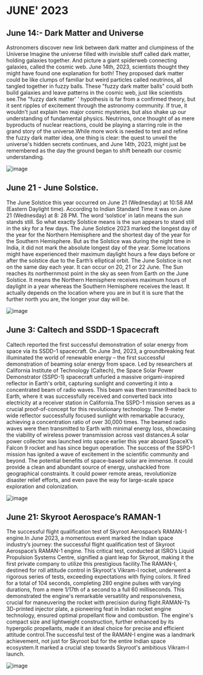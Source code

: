 # JUNE' 2023

## June 14:-  Dark Matter and Universe
Astronomers discover new link between dark matter and clumpiness of the Universe Imagine the universe filled with invisible stuff called dark matter, holding galaxies together. And picture a giant spiderweb connecting galaxies, called the cosmic web. June 14th, 2023, scientists thought they might have found one explanation for both! They proposed dark matter could be like clumps of familiar but weird particles called neutrinos, all tangled together in fuzzy balls. These "fuzzy dark matter balls" could both build galaxies and leave patterns in the cosmic web, just like scientists see.The "fuzzy dark matter' ' hypothesis is far from a confirmed theory, but it sent ripples of excitement through the astronomy community. If true, it wouldn't just explain two major cosmic mysteries, but also shake up our understanding of fundamental physics. Neutrinos, once thought of as mere byproducts of nuclear reactions, could be playing a starring role in the grand story of the universe.While more work is needed to test and refine the fuzzy dark matter idea, one thing is clear: the quest to unveil the universe's hidden secrets continues, and June 14th, 2023, might just be remembered as the day the ground began to shift beneath our cosmic understanding.

![image](https://www.ias.edu/sites/default/files/styles/two_column_large/public/DarkMatterClumpiness.png?itok=QDHqLIYs)

## June 21 - June Solstice. 
The June Solstice this year occurred on June 21 (Wednesday) at 10:58 AM (Eastern Daylight time). According to Indian Standard Time it was on June 21 (Wednesday) at 8: 28 PM. The word ‘solstice’ in latin means the sun stands still. So what exactly Solstice means is the sun appears to stand still in the sky for a few days. The June Solstice 2023 marked the longest day of the year for the Northern Hemisphere and the shortest day of the year for the Southern Hemisphere. But as the Solstice was during the night time in India, it did not mark the absolute longest day of the year. Some locations might have experienced their maximum daylight hours a few days before or after the solstice due to the Earth’s elliptical orbit. The June Solstice is not on the same day each year. It can occur on 20, 21 or 22 June. The Sun reaches its northernmost point in the sky as seen from Earth on the June Solstice. It means the Northern Hemisphere receives maximum hours of daylight in a year whereas the Southern Hemisphere receives the least. It actually depends on the location where you are in but it is sure that the further north you are, the longer your day will be. 

![image](https://wallpaperbat.com/img/620134-summer-solstice-wallpaper-top-free-summer-solstice-background.jpg)

## June 3: Caltech and SSDD-1 Spacecraft
Caltech reported the first successful demonstration of solar energy from space via its SSDD-1 spacecraft. On June 3rd, 2023, a groundbreaking feat illuminated the world of renewable energy – the first successful demonstration of beaming solar energy from space. Led by researchers at California Institute of Technology (Caltech), the Space Solar Power Demonstrator (SSPD-1) spacecraft unfurled a massive origami-inspired reflector in Earth's orbit, capturing sunlight and converting it into a concentrated beam of radio waves. This beam was then transmitted back to Earth, where it was successfully received and converted back into electricity at a receiver station in California.The SSPD-1 mission serves as a crucial proof-of-concept for this revolutionary technology. The 9-meter wide reflector successfully focused sunlight with remarkable accuracy, achieving a concentration ratio of over 30,000 times. The beamed radio waves were then transmitted to Earth with minimal energy loss, showcasing the viability of wireless power transmission across vast distances.A solar power collector was launched into space earlier this year aboard SpaceX’s Falcon 9 rocket and has since begun operation. The success of the SSPD-1 mission has ignited a wave of excitement in the scientific community and beyond. The potential benefits of space-based solar are immense. It could provide a clean and abundant source of energy, unshackled from geographical constraints. It could power remote areas, revolutionize disaster relief efforts, and even pave the way for large-scale space exploration and colonization.

![image](https://caltech-prod.s3.amazonaws.com/main/images/MAPLE_rec2.2e16d0ba.fill-1600x810-c100.jpg)

## June 21: Skyroot Aerospace’s RAMAN-1
The successful flight qualification test of Skyroot Aerospace’s RAMAN-1 engine.In June 2023, a momentous event marked the Indian space industry’s journey: the successful flight qualification test  	of  Skyroot Aerospace’s RAMAN-1 engine. This critical test, conducted at ISRO’s Liquid Propulsion Systems Centre, signified a giant leap for Skyroot, making it the first private company to utilize this prestigious facility.The RAMAN-I, destined for roll attitude control in Skyroot's Vikram-I rocket, underwent a rigorous series of tests, exceeding expectations with flying colors. It fired for a total of 104 seconds, completing 280 engine pulses with varying durations, from a mere 1/17th of a second to a full 60 milliseconds. This demonstrated the engine's remarkable versatility and responsiveness, crucial for maneuvering the rocket with precision during flight.RAMAN-1’s 3D-printed injector plate, a pioneering feat in Indian rocket engine technology, ensured optimal propellant flow and combustion. The engine's compact size and lightweight construction, further enhanced by its hypergolic propellants, made it an ideal choice for precise and efficient attitude control.The successful test of the RAMAN-I engine was a landmark achievement, not just for Skyroot but for the entire Indian space ecosystem.It marked a crucial step towards Skyroot's ambitious Vikram-I launch.
                                   
![image](https://skyroot.in/news/bRaman.png)